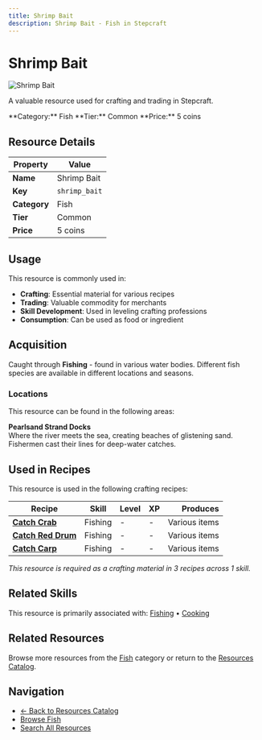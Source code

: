 ```yaml
---
title: Shrimp Bait
description: Shrimp Bait - Fish in Stepcraft
---
```


# Shrimp Bait

<div className="flex items-start gap-6 mb-8">
  <div className="flex-shrink-0">
    <img src="/assets/resources/fishing/shrimp_bait.png" alt="Shrimp Bait" className="w-24 h-24 border rounded-lg" />
  </div>
  <div className="flex-1">
    <div className="space-y-2">
      <p className="text-lg text-muted-foreground">A valuable resource used for crafting and trading in Stepcraft.</p>
      <div className="flex flex-wrap gap-4 text-sm">
        <span className="px-2 py-1 bg-blue-100 dark:bg-blue-900 rounded-md">
          **Category:** Fish
        </span>
        <span className="px-2 py-1 bg-gray-100 dark:bg-gray-900 rounded-md">
          **Tier:** Common
        </span>
        <span className="px-2 py-1 bg-green-100 dark:bg-green-900 rounded-md">
          **Price:** 5 coins
        </span>
      </div>
    </div>
  </div>
</div>

## Resource Details

| Property | Value |
|----------|-------|
| **Name** | Shrimp Bait |
| **Key** | `shrimp_bait` |
| **Category** | Fish |
| **Tier** | Common |
| **Price** | 5 coins |


## Usage

This resource is commonly used in:

- **Crafting**: Essential material for various recipes
- **Trading**: Valuable commodity for merchants
- **Skill Development**: Used in leveling crafting professions
- **Consumption**: Can be used as food or ingredient



## Acquisition

Caught through **Fishing** - found in various water bodies. Different fish species are available in different locations and seasons.

### Locations

This resource can be found in the following areas:

**Pearlsand Strand Docks**  
Where the river meets the sea, creating beaches of glistening sand. Fishermen cast their lines for deep-water catches.


## Used in Recipes

This resource is used in the following crafting recipes:

| Recipe | Skill | Level | XP | Produces |
|--------|-------|-------|----|---------:|
| **[Catch Crab](/docs/skills/individual/fishing#crab)** | Fishing | - | - | Various items |
| **[Catch Red Drum](/docs/skills/individual/fishing#red_drum)** | Fishing | - | - | Various items |
| **[Catch Carp](/docs/skills/individual/fishing#carp)** | Fishing | - | - | Various items |

*This resource is required as a crafting material in 3 recipes across 1 skill.*


## Related Skills

This resource is primarily associated with: [Fishing](/docs/skills/individual/fishing) • [Cooking](/docs/skills/individual/cooking)

## Related Resources

Browse more resources from the [Fish](/docs/resources#fish) category or return to the [Resources Catalog](/docs/resources).

## Navigation

- [← Back to Resources Catalog](/docs/resources)
- [Browse Fish](/docs/resources#fish)
- [Search All Resources](/search)
